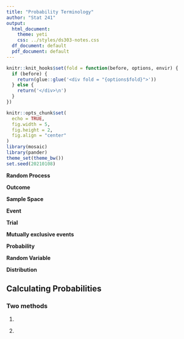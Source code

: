 ```yaml
---
title: "Probability Terminology"
author: "Stat 241"
output:
  html_document:
    theme: yeti
    css: ../styles/ds303-notes.css
  df_document: default
  pdf_document: default
---
```



<script src="../styles/folding.js"></script>

```r
knitr::knit_hooks$set(fold = function(before, options, envir) {
  if (before) {
    return(glue::glue('<div fold = "{options$fold}">'))
  } else {
    return('</div>\n')
  }
})
```


```r
knitr::opts_chunk$set(
  echo = TRUE,
  fig.width = 5, 
  fig.height = 2,
  fig.align = "center"
)
library(mosaic)
library(pander)
theme_set(theme_bw())
set.seed(20210108)
```



**Random Process**

\vfill

**Outcome**

\vfill

**Sample Space**

\vfill

**Event**

\vfill

**Trial**

\vfill

**Mutually exclusive events**

\vfill

**Probability**

\vfill

**Random Variable**

\vfill

\vfill

**Distribution**

\vfill
\vfill

\newpage


## Calculating Probabilities

### Two methods

1. 

\vspace*{1in}

2.

\vspace*{1in}


